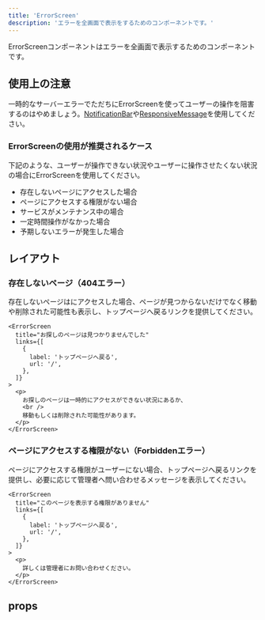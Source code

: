 ```yaml
---
title: 'ErrorScreen'
description: 'エラーを全画面で表示をするためのコンポーネントです。'
---
```


ErrorScreenコンポーネントはエラーを全画面で表示するためのコンポーネントです。

<ComponentStory name="ErrorScreen" />

## 使用上の注意

一時的なサーバーエラーでただちにErrorScreenを使ってユーザーの操作を阻害するのはやめましょう。[NotificationBar](/products/components/notification-bar/)や[ResponsiveMessage](/products/components/response-message/)を使用してください。

### ErrorScreenの使用が推奨されるケース

下記のような、ユーザーが操作できない状況やユーザーに操作させたくない状況の場合にErrorScreenを使用してください。

- 存在しないページにアクセスした場合
- ページにアクセスする権限がない場合
- サービスがメンテナンス中の場合
- 一定時間操作がなかった場合
- 予期しないエラーが発生した場合

## レイアウト

### 存在しないページ（404エラー）

存在しないページはにアクセスした場合、ページが見つからないだけでなく移動や削除された可能性も表示し、トップページへ戻るリンクを提供してください。

```tsx editable codeBlock
<ErrorScreen
  title="お探しのページは見つかりませんでした"
  links={[
    {
      label: 'トップページへ戻る',
      url: '/',
    },
  ]}
>
  <p>
    お探しのページは一時的にアクセスができない状況にあるか、
    <br />
    移動もしくは削除された可能性があります。
  </p>
</ErrorScreen>
```

### ページにアクセスする権限がない（Forbiddenエラー）

ページにアクセスする権限がユーザーにない場合、トップページへ戻るリンクを提供し、必要に応じて管理者へ問い合わせるメッセージを表示してください。

```tsx editable codeBlock
<ErrorScreen
  title="このページを表示する権限がありません"
  links={[
    {
      label: 'トップページへ戻る',
      url: '/',
    },
  ]}
>
  <p>
    詳しくは管理者にお問い合わせください。
  </p>
</ErrorScreen>
```

## props

<ComponentPropsTable name="ErrorScreen" />


